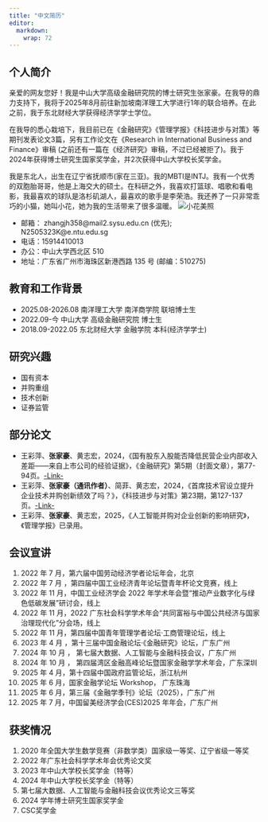 ```yaml
---
title: "中文简历"
editor: 
  markdown: 
    wrap: 72
---
```


## 个人简介

亲爱的网友您好！我是中山大学高级金融研究院的博士研究生张家豪。在我导的鼎力支持下，我将于2025年8月前往新加坡南洋理工大学进行1年的联合培养。在此之前，我于东北财经大学获得经济学学士学位。

在我导的悉心栽培下，我目前已在《金融研究》《管理学报》《科技进步与对策》等期刊发表论文3篇，另有工作论文在《Research in International Business and Finance》审稿 (之前还有一篇在《经济研究》审稿，不过已经被拒了)。我于2024年获得博士研究生国家奖学金，并2次获得中山大学校长奖学金。

我是东北人，出生在辽宁省抚顺市(家在三亚)。我的MBTI是INTJ。我有一个优秀的双胞胎哥哥，他是上海交大的硕士。在科研之外，我喜欢打篮球、唱歌和看电影，我最喜欢的球队是洛杉矶湖人，最喜欢的歌手是李荣浩。我还养了一只非常乖巧的小猫，她叫小花，她为我的生活带来了很多温暖。
![小花美照](images/xiaohua.jpg)

- 邮箱： zhangjh358@mail2.sysu.edu.cn (优先); N2505323K@e.ntu.edu.sg
- 电话：15914410013
- 办公：中山大学西北区 510 
- 地址：广东省广州市海珠区新港西路 135 号 (邮编：510275)

## 教育和工作背景

- 2025.08-2026.08 南洋理工大学 南洋商学院 联培博士生
- 2022.09-今      中山大学 高级金融研究院 博士生
- 2018.09-2022.05 东北财经大学 金融学院 本科(经济学学士)

## 研究兴趣

- 国有资本
- 并购重组
- 技术创新
- 证券监管


## 部分论文
- 王彩萍、**张家豪**、黄志宏，2024，《国有股东入股能否降低民营企业内部收入差距——来自上市公司的经验证据》，《金融研究》第5期（封面文章），第77-94页。[-Link-](https://kns.cnki.net/kcms2/article/abstract?v=mdHrqfOh4rEY-bSfYPXGCgxazJ2eiqilOiEheIrpeNtPbC8kHfia3Gp0bVVLblG6f0ZEtjZXmKNg_TQ6OHOHYoBugIivq2ejUg8KWwfyQfHyuGdxUOSPXdDyTBTThlz9nhsmT8aToWoZQPFOUkzgc5ghtCYo1Q6RlikfL9hxd2-8Fwzq1vB3riYLu_cwxV5bZQYQETkSKcI=&uniplatform=NZKPT)
- 王彩萍、**张家豪（通讯作者）**、简菲、黄志宏，2024，《首席技术官设立提升企业技术并购创新绩效了吗？》，《科技进步与对策》第23期，第127-137页。[-Link-](https://kns.cnki.net/kcms2/article/abstract?v=mdHrqfOh4rEstuW_IvLTOpPAp5A22nCwRikKAlbHrG2BNGYeKxKo-PPGld-W2vw32ak0ze4DQ0f0fVQz7VFTBDqeJecS86ouLjg59Whg6GgSRtAY5BuX5KAVNWkVs-5xc17Hi7zJo3ePsfNqu1H20s8Xu_BzBPZQ1y9USadFMYPlbMkwsmq5Ji7HejANGXA7bW3L0dmYybs=&uniplatform=NZKPT)
- 王彩萍、**张家豪**、黄志宏，2025，《人工智能并购对企业创新的影响研究》，《管理学报》已录用。

## 会议宣讲

1. 2022 年 7 月，第六届中国劳动经济学者论坛年会，北京
2. 2022 年  7 月 ，第四届中国工业经济青年论坛暨青年杯论文竞赛，线上
3. 2022 年 11 月，中国工业经济学会 2022 年学术年会暨“推动产业数字化与绿色低碳发展”研讨会，线上
4. 2022 年 11 月，2022 广东社会科学学术年会“共同富裕与中国公共经济与国家治理现代化”分会场，线上 
5. 2022 年 11 月，第四届中国青年管理学者论坛·工商管理论坛，线上
6. 2023 年  4 月 ，第十三届中国金融论坛·《金融研究》论坛，广东广州
7. 2024 年 10 月  ， 第七届大数据、人工智能与金融科技会议，广东广州 
8. 2024 年 10 月  ， 第四届湾区金融高峰论坛暨国家金融学学术年会，广东深圳
9. 2025 年 4 月，第十四届中国政府监管论坛，浙江杭州
10. 2025 年 6 月，国家金融学论坛 Workshop， 广东珠海
11. 2025 年 6 月，第三届《金融学季刊》论坛（2025），广东广州
12. 2025 年 7 月，中国留美经济学会(CES)2025 年年会，广东广州


## 获奖情况
1. 2020 年全国大学生数学竞赛（非数学类）国家级一等奖、辽宁省级一等奖
2. 2022 年广东社会科学学术年会优秀论文奖
3. 2023 年中山大学校长奖学金（特等）
4. 2024 年中山大学校长奖学金（特等）
5. 第七届大数据、人工智能与金融科技会议优秀论文三等奖
6. 2024 学年博士研究生国家奖学金
7. CSC奖学金




<!-- ![](https://fig-lianxh.oss-cn-shenzhen.aliyuncs.com/LianxhHome.PNG) -->